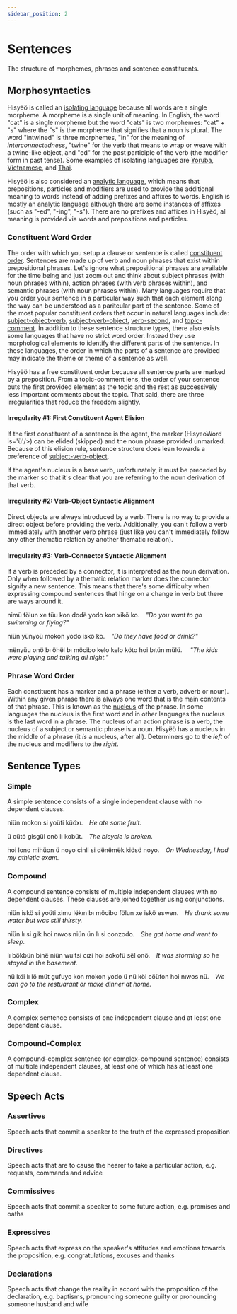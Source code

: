 ```yaml
---
sidebar_position: 2
---
```



# Sentences

The structure of morphemes, phrases and sentence constituents.

## Morphosyntactics

Hisyëö is called an [isolating
language](https://en.wikipedia.org/wiki/Isolating_language) because all words
are a single morpheme. A morpheme is a single unit of meaning. In English, the
word "cat" is a single morpheme but the word "cats" is two morphemes: "cat" +
"s" where the "s" is the morpheme that signifies that a noun is plural. The word
"intwined" is three morphemes, "in" for the meaning of *interconnectedness*,
"twine" for the verb that means to wrap or weave with a twine-like object, and
"ed" for the past participle of the verb (the modifier form in past tense). Some
examples of isolating languages are
[Yoruba](https://en.wikipedia.org/wiki/Yoruba_language#Grammar),
[Vietnamese](https://en.wikipedia.org/wiki/Vietnamese_grammar), and
[Thai](https://en.wikipedia.org/wiki/Thai_language#Grammar).

Hisyëö is also considered an [analytic
language](https://en.wikipedia.org/wiki/Analytic_language), which means that
prepositions, particles and modifiers are used to provide the additional meaning
to words instead of adding prefixes and affixes to words. English is mostly an
analytic language although there are some instances of affixes (such as "-ed",
"-ing", "-s"). There are no prefixes and affices in Hisyëö, all meaning is
provided via words and prepositions and particles.

### Constituent Word Order

The order with which you setup a clause or sentence is called [constituent
order](https://en.wikipedia.org/wiki/Word_order#Constituent_word_orders).
Sentences are made up of verb and noun phrases that exist within prepositional
phrases. Let's ignore what prepositional phrases are available for the time
being and just zoom out and think about subject phrases (with noun phrases
within), action phrases (with verb phrases within), and semantic phrases (with
noun phrases within). Many languages require that you order your sentence in a
particular way such that each element along the way can be understood as a
paritcular part of the sentence. Some of the most popular constituent orders
that occur in natural languages include:
[subject-object-verb](https://en.wikipedia.org/wiki/Subject%E2%80%93object%E2%80%93verb_word_order),
[subject-verb-object](https://en.wikipedia.org/wiki/Subject%E2%80%93verb%E2%80%93object_word_order),
[verb-second](https://en.wikipedia.org/wiki/V2_word_order), and
[topic-comment](https://en.wikipedia.org/wiki/Topic_and_comment). In addition to
these sentence structure types, there also exists some languages that have no
strict word order. Instead they use morphological elements to identify the
different parts of the sentence. In these languages, the order in which the
parts of a sentence are provided may indicate the theme or theme of a sentence
as well.

Hisyëö has a free constituent order because all sentence parts are marked by a
preposition. From a topic-comment lens, the order of your sentence puts the
first provided element as the topic and the rest as successively less important
comments about the topic. That said, there are three irregularities that reduce
the freedom slightly. 

#### Irregularity #1: First Constituent Agent Elision

If the first constituent of a sentence is the agent, the marker (HisyeoWord is='ü'/>) can
be elided (skipped) and the noun phrase provided unmarked. Because of this
elision rule, sentence structure does lean towards a preference of
[subject-verb-object](https://en.wikipedia.org/wiki/Subject%E2%80%93verb%E2%80%93object_word_order).

If the agent's nucleus is a base verb, unfortunately, it must be preceded by the
marker so that it's clear that you are referring to the noun derivation of that
verb.

#### Irregularity #2: Verb-Object Syntactic Alignment

Direct objects are always introduced by a verb. There is no way to provide a
direct object before providing the verb. Additionally, you can't follow a verb
immediately with another verb phrase (just like you can't immediately follow any
other thematic relation by another thematic relation).

#### Irregularity #3: Verb-Connector Syntactic Alignment

If a verb is preceded by a connector, it is interpreted as the noun derivation.
Only when followed by a thematic relation marker does the connector signify a
new sentence. This means that there's some difficulty when expressing compound
sentences that hinge on a change in verb but there are ways around it.

<HisyeoTabs>
    <p>nimü fölun xe tüu kon dodë yodo kon xikö ko.&emsp;<em>"Do you want to go swimming or flying?"</em></p>
    <p>niün yünyoü mokon yodo iskö ko.&emsp;<em>"Do they have food or drink?"</em></p>
    <p>mënyüu onö bı öhël bı möcibo kelo kelo köto hoi bıtün mülü. &emsp;<em>"The kids were playing and talking all night."</em></p>
</HisyeoTabs>


### Phrase Word Order

Each constituent has a marker and a phrase (either a verb, adverb or noun).
Within any given phrase there is always one word that is the main contents of
that phrase. This is known as the
[nucleus](https://en.wikipedia.org/wiki/Head_(linguistics)) of the phrase. In
some languages the nucleus is the first word and in other languages the nucleus
is the last word in a phrase. The nucleus of an action phrase is a verb, the
nucleus of a subject or semantic phrase is a noun. Hisyëö has a nucleus in the
middle of a phrase (it *is* a nucleus, after all). Determiners go to the *left*
of the nucleus and modifiers to the *right*.

## Sentence Types

### Simple

A simple sentence consists of a single independent clause with no dependent
clauses.

<HisyeoTabs>
    <p>niün mokon si yoüti küöxı.&emsp;<em>He ate some fruit.</em></p>
    <p>ü oütö gisgül onö lı kobüt.&emsp;<em>The bicycle is broken.</em></p>
    <p>hoi lono mihüon ü noyo cinli si dënëmëk kiösö noyo.&emsp;<em>On Wednesday, I had my athletic exam.</em></p>
</HisyeoTabs>

### Compound

A compound sentence consists of multiple independent clauses with no dependent
clauses. These clauses are joined together using conjunctions.

<HisyeoTabs>
    <p>niün iskö si yoüti ximu lëkın bı möcibo fölun xe iskö eswen.&emsp;<em>He drank some water but was still thirsty.</em></p>
    <p>niün lı si gik hoi nıwos niün ün lı si conzodo.&emsp;<em>She got home and went to sleep.</em></p>
    <p>lı bökbün binë niün wuitsi cızi hoi sokofü sël onö.&emsp;<em>It was storming so he stayed in the basement.</em></p>
    <p>nü köi lı lö müt gufuyo kon mokon yodo ü nü köi cöüfon hoi nıwos nü.&emsp;<em>We can go to the restuarant or make dinner at home.</em></p>
</HisyeoTabs>

### Complex

A complex sentence consists of one independent clause and at least one dependent
clause.

### Compound-Complex

A compound–complex sentence (or complex–compound sentence) consists of multiple
independent clauses, at least one of which has at least one dependent clause.

## Speech Acts

### Assertives
Speech acts that commit a speaker to the truth of the expressed proposition
### Directives
Speech acts that are to cause the hearer to take a particular action, e.g.
requests, commands and advice
### Commissives
Speech acts that commit a speaker to some future action, e.g. promises and oaths
### Expressives
Speech acts that express on the speaker's attitudes and emotions towards the
proposition, e.g. congratulations, excuses and thanks
### Declarations
Speech acts that change the reality in accord with the proposition of the
declaration, e.g. baptisms, pronouncing someone guilty or pronouncing someone
husband and wife

<HisyeoTooltip/>